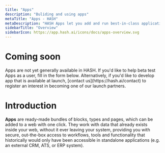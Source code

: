 ```yaml
---
title: "Apps"
description: "Buliding and using apps"
metaTitle: "Apps - HASH"
metaDescription: "HASH Apps let you add and run best-in-class applications directly within your web"
sidebarTitle: "Overview"
sidebarIcon: https://app.hash.ai/icons/docs/apps-overview.svg
---
```


# Coming soon

<Callout style="information" type="coming-soon">
  Apps are not yet generally available in HASH. If you'd like to help beta test
  Apps as a user, fill in the form below. Alternatively, if you'd like to
  develop app that is available at launch, [contact us](https://hash.ai/contact)
  to register an interest in becoming one of our launch partners.
</Callout>

# Introduction

**Apps** are ready-made bundles of blocks, types and pages, which can be added to a web with one click. They work with data that already exists inside your web, without it ever leaving your system, providing you with secure, out-the-box access to workflows, tools and functionality that historically would only have been accessible in standalone applications (e.g. an external CRM, ATS, or ERP system).
